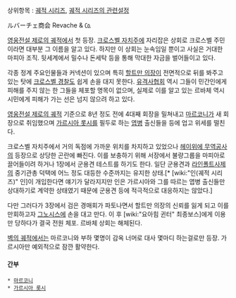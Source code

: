 상위항목 : [[궤적 시리즈]], [[궤적 시리즈의 관련설정]]

ルバーチェ商会
Revache & ㏇

[[영웅전설 제로의 궤적]]에서 첫 등장. [[크로스벨 자치주]]에 자리잡은 상회로 크로스벨 주민이라면 대부분 그 이름을 알고 있다. 하지만 이 상회는 눈속임일 뿐이고 사실은 거대한 마피아 조직. 뒷세계에서 밀수나 돈세탁 등을 통해 막대한 자금을 벌어들이고 있다.

각종 정계 주요인물들과 커넥션이 있으며 특히 [[할트만 의장]]이 전면적으로 뒤를 봐주고 있는 탓에 [[크로스벨 경찰]]도 쉽게 손을 대지 못한다. [[유격사협회]] 역시 그들이 민간인에게 피해를 주지 않는 한 그들을 체포할 명목이 없으며, 실제로 이를 알고 있는 르바체 역시 시민에게 피해가 가는 선은 넘지 않으려 하고 있다.

[[영웅전설 제로의 궤적]] 기준으로 8년 정도 전에 4대째 회장을 밀쳐내고 [[마르코니]]가 새 회장으로 취임했으며 [[가르시아 롯시]]를 필두로 하는 [[엽병]] 출신들을 등에 업고 위세를 떨친다.

크로스벨 자치주에서 거의 독점에 가까운 위치를 차지하고 있었으나 [[헤이위에 무역공사]]의 등장으로 상당한 곤란에 빠진다. 이를 보충하기 위해 서장에서 불량그룹을 마피아로 끌어들이려 하거나 1장에서 군용견 테스트를 하기도 한다. 일단 군용견과 [[라인폴트사]]제의 중기관총 덕택에 어느 정도 대등한 수준까지는 유지한 상태.[* [wiki:"인(궤적 시리즈)" 인]이 개입한다면 얘기가 달라지지만 인은 가르시아와 그를 따르는 엽병 출신들만 상대하기로 계약한 상태였기 때문에 군용견 등에 적극적으로 대응하지는 않았다.]

다만 그러다가 3장에서 검은 경매회가 파토나면서 할트만 의장의 신뢰를 잃게 되고 이를 만회하고자 [[그노시스]]에 손을 대고 만다. 이 후 [wiki:"요아힘 귄터" 최종보스]에게 이용만 당하다가 결국 전원 체포. 르바체 상회는 해체된다.

[[벽의 궤적]]에서는 마르코니와 부하 몇명이 감옥 너머로 대사 몇마디 하는걸로만 등장. 가르시아만 예외적으로 잠깐 활약한다.

==== 간부 ====
 * [[마르코니]]
 * [[가르시아 롯시]]
